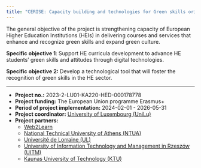```yaml
---
title: "CERISE: Capacity building and technologies for Green skills orientedness at European Universities"
---
```





The general objective of the project is strengthening capacity of European Higher Education Institutions (HEIs) in delivering courses and services that enhance and recognize green skills and expand green culture. 

**Specific objective 1**: Support HE curricula development to advance HE students’ green skills and attitudes through digital technologies.  

**Specific objective 2:** Develop a technological tool that will foster the recognition of green skills in the HE sector. 


---

 - **Project no.:** 2023-2-LU01-KA220-HED-000178778
 - **Project funding:** The European Union programme Erasmus+
 - **Period of project implementation:** 2024-02-01 - 2026-05-31
 - **Project coordinator:** [University of Luxembourg (UniLu)](https://www.uni.lu/en/){.external target="_blank"}
 - **Project partners:** 
   - [Web2Learn](https://www.web2learn.eu){.external target="_blank"}
   - [National Technical University of Athens (NTUA)](https://www.ntua.gr){.external}
   - [Université de Lorraine (UL)](https://www.univ-lorraine.fr){.external target="_blank"}
   - [University of Information Technology and Management in Rzeszów (UITM)](https://www.wsiz.rzeszow.pl){.external target="_blank"}
   - [Kaunas University of Technology (KTU)](https://en.ktu.edu/projects/capacity-building-and-technologies-for-green-skills-orientedness-at-european-universities-cerise/){.external target="_blank"}

